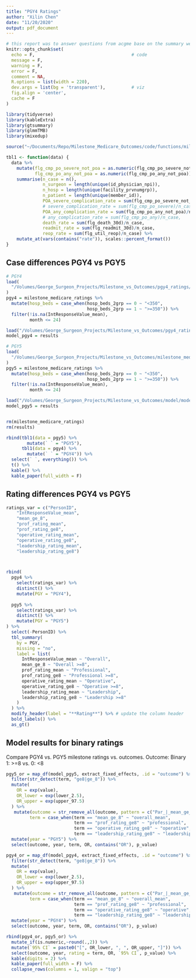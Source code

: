 ```yaml
---
title: "PGY4 Ratings"
author: "Xilin Chen"
date: "11/20/2020"
output: pdf_document
---
```



```r
# this report was to answer questions from acgme base on the summary we shared with them
knitr::opts_chunk$set(
  echo = F,                                     # code
  message = F,
  warning = F,
  error = F,
  comment = NA,
  R.options = list(width = 220),
  dev.args = list(bg = 'transparent'),          # viz
  fig.align = 'center',
  cache = F
)

library(tidyverse)
library(kableExtra)
library(gtsummary)
library(glmmTMB)
library(mixedup)

source("~/Documents/Repo/Milestone_Medicare_Outcomes/code/functions/milestone_rating.R")

tbl1 <- function(data) {
  data %>% 
    mutate(flg_cmp_po_severe_not_poa = as.numeric(flg_cmp_po_severe_not_poa),
           flg_cmp_po_any_not_poa = as.numeric(flg_cmp_po_any_not_poa)) %>% 
    summarise(n_case = n(),
              n_surgeon = length(unique(id_physician_npi)),
              n_hosp = length(unique(facility_prvnumgrp)),
              n_patient = length(unique(member_id)),
              POA_severe_complication_rate = sum(flg_cmp_po_severe_not_poa)/n_case,
              # severe_complication_rate = sum(flg_cmp_po_severe)/n_case,
              POA_any_complication_rate = sum(flg_cmp_po_any_not_poa)/n_case,
              # any_complication_rate = sum(flg_cmp_po_any)/n_case,
              death_rate = sum(flg_death_30d)/n_case,
              readmit_rate = sum(flg_readmit_30d)/n_case,
              reop_rate = sum(flg_util_reop)/n_case) %>% 
    mutate_at(vars(contains("rate")), scales::percent_format()) 
}

```

## Case differences PGY4 vs PGY5


```r
# PGY4
load(
  "/Volumes/George_Surgeon_Projects/Milestone_vs_Outcomes/pgy4_ratings/milestone_medicare_ratings.rdata"
)
pgy4 = milestone_medicare_ratings %>%
  mutate(hosp_beds = case_when(hosp_beds_2grp == 0 ~ "<350",
                               hosp_beds_2grp == 1 ~ ">=350")) %>%
  filter(!is.na(IntResponseValue_mean),
         month <= 24)

load("/Volumes/George_Surgeon_Projects/Milestone_vs_Outcomes/pgy4_ratings/model/models_month24_pc.rdata")
model_pgy4 = results

# PGY5
load(
  "/Volumes/George_Surgeon_Projects/Milestone_vs_Outcomes/milestone_medicare_ratings.rdata"
)
pgy5 = milestone_medicare_ratings %>%
  mutate(hosp_beds = case_when(hosp_beds_2grp == 0 ~ "<350",
                               hosp_beds_2grp == 1 ~ ">=350")) %>%
  filter(!is.na(IntResponseValue_mean),
         month <= 24) 

load("/Volumes/George_Surgeon_Projects/Milestone_vs_Outcomes/model/models_month24_pc.rdata")
model_pgy5 = results


rm(milestone_medicare_ratings)
rm(results)
```


```r
rbind(tbl1(data = pgy5) %>%
        mutate(` ` = "PGY5"),
      tbl1(data = pgy4) %>%
        mutate(` ` = "PGY4")) %>% 
  select(` `, everything()) %>% 
  t() %>% 
  kable() %>% 
  kable_paper(full_width = F)
```


## Rating differences PGY4 vs PGY5

```r
ratings_var = c("PersonID",
    "IntResponseValue_mean",
    "mean_ge_8",
    "prof_rating_mean",
    "prof_rating_ge8",
    "operative_rating_mean",
    "operative_rating_ge8",
    "leadership_rating_mean",
    "leadership_rating_ge8")



rbind(
  pgy4 %>%
    select(ratings_var) %>%
    distinct() %>%
    mutate(PGY = "PGY4"),
  
  pgy5 %>%
    select(ratings_var) %>%
    distinct() %>%
    mutate(PGY = "PGY5")
) %>%
  select(-PersonID) %>%
  tbl_summary(
    by = PGY,
    missing = "no",
    label = list(
      IntResponseValue_mean ~ "Overall",
      mean_ge_8 ~ "Overall >=8",
      prof_rating_mean ~ "Professional",
      prof_rating_ge8 ~ "Professional >=8",
      operative_rating_mean ~ "Operative",
      operative_rating_ge8 ~ "Operative >=8",
      leadership_rating_mean ~ "Leadership",
      leadership_rating_ge8 ~ "Leadership >=8"
    )
  ) %>%
  modify_header(label = "**Rating**") %>% # update the column header
  bold_labels() %>%
  as_gt()
```

\pagebreak

## Model results for binary ratings

Compare PGY4 vs. PGY5 milestone ratings vs. outcomes.
Outcome: Binary 1: >=8 vs. 0: <8


```r
pgy5_or = map_df(model_pgy5, extract_fixed_effects, .id = "outcome") %>% 
  filter(str_detect(term, "ge8|ge_8")) %>% 
  mutate(
    OR = exp(value),
    OR_lower = exp(lower_2.5),
    OR_upper = exp(upper_97.5)
  ) %>% 
   mutate(outcome = str_remove_all(outcome, pattern = c("Par_|_mean_ge_8|_ge8|_prof|_leadership|_operative")),
         term = case_when(term == "mean_ge_8" ~ "overall_mean",
                          term == "prof_rating_ge8" ~ "professional",
                          term == "operative_rating_ge8" ~ "operative",
                          term == "leadership_rating_ge8" ~ "leadership")) %>%
  mutate(year = "PGY5") %>% 
  select(outcome, year, term, OR, contains("OR"), p_value) 

pgy4_or = map_df(model_pgy4, extract_fixed_effects, .id = "outcome") %>% 
  filter(str_detect(term, "ge8|ge_8")) %>% 
  mutate(
    OR = exp(value),
    OR_lower = exp(lower_2.5),
    OR_upper = exp(upper_97.5)
  ) %>% 
   mutate(outcome = str_remove_all(outcome, pattern = c("Par_|_mean_ge_8|_ge8|_prof|_leadership|_operative")),
         term = case_when(term == "mean_ge_8" ~ "overall_mean",
                          term == "prof_rating_ge8" ~ "professional",
                          term == "operative_rating_ge8" ~ "operative",
                          term == "leadership_rating_ge8" ~ "leadership")) %>%
  mutate(year = "PGY4") %>% 
  select(outcome, year, term, OR, contains("OR"), p_value)
```


```r
rbind(pgy4_or, pgy5_or) %>% 
  mutate_if(is.numeric,~round(.,2)) %>% 
  mutate(`95% CI` = paste0("[", OR_lower, ", ", OR_upper, "]")) %>% 
  select(outcome, year, rating = term, OR, `95% CI`, p_value) %>% 
  kable(digits = 2) %>% 
  kable_paper(full_width = F) %>% 
  collapse_rows(columns = 1, valign = "top") 
```

